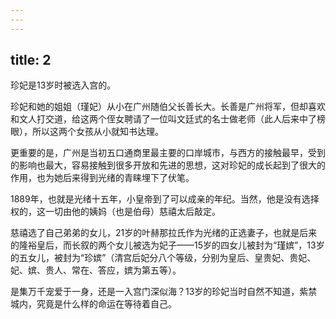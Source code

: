 ```yaml
---
---
---
```

title: 2
---



珍妃是13岁时被选入宫的。

珍妃和她的姐姐（瑾妃）从小在广州随伯父长善长大。长善是广州将军，但却喜欢和文人打交道，给这两个侄女聘请了一位叫文廷式的名士做老师（此人后来中了榜眼），所以这两个女孩从小就知书达理。

更重要的是，广州是当初五口通商里最主要的口岸城市，与西方的接触最早，受到的影响也最大，容易接触到很多开放和先进的思想，这对珍妃的成长起到了很大的作用，也为她后来得到光绪的青睐埋下了伏笔。

1889年，也就是光绪十五年，小皇帝到了可以成亲的年纪。当然，他是没有选择权的，这一切由他的姨妈（也是伯母）慈禧太后敲定。

慈禧选了自己弟弟的女儿，21岁的叶赫那拉氏作为光绪的正选妻子，也就是后来的隆裕皇后，而长叙的两个女儿被选为妃子——15岁的四女儿被封为“瑾嫔”，13岁的五女儿，被封为“珍嫔”（清宫后妃分八个等级，分别为皇后、皇贵妃、贵妃、妃、嫔、贵人、常在、答应，嫔为第五等）。

是集万千宠爱于一身，还是一入宫门深似海？13岁的珍妃当时自然不知道，紫禁城内，究竟是什么样的命运在等待着自己。